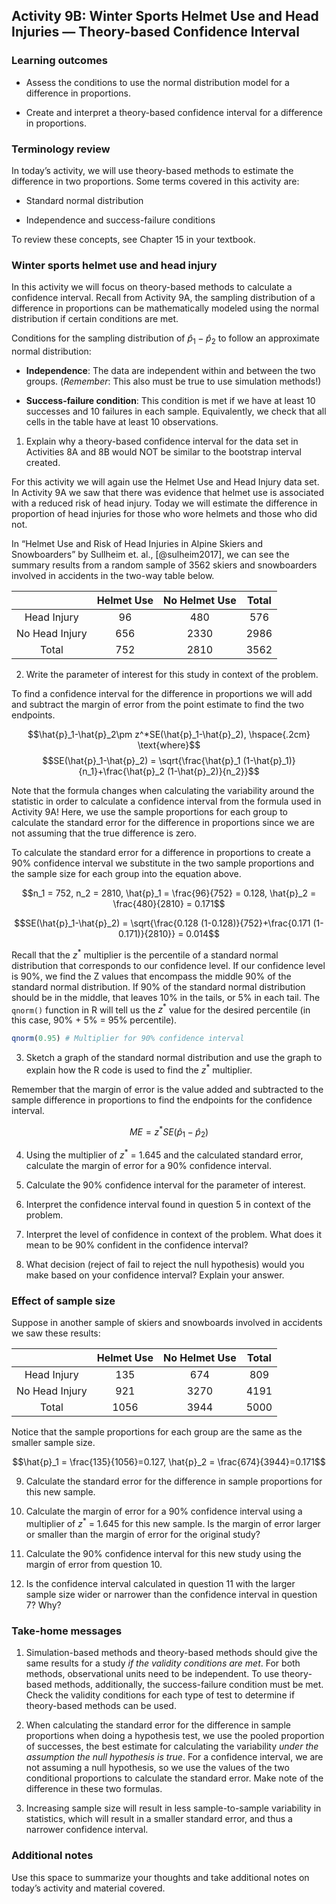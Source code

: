 ## Activity 9B:  Winter Sports Helmet Use and Head Injuries --- Theory-based Confidence Interval

\setstretch{1}

### Learning outcomes

* Assess the conditions to use the normal distribution model for a difference in proportions.

* Create and interpret a theory-based confidence interval for a difference in proportions.

### Terminology review
In today's activity, we will use theory-based methods to estimate the difference in two proportions. Some terms covered in this activity are:

* Standard normal distribution

* Independence and success-failure conditions

To review these concepts, see Chapter 15 in your textbook.

### Winter sports helmet use and head injury 

In this activity we will focus on theory-based methods to calculate a confidence interval.  Recall from Activity 9A, the sampling distribution of a difference in proportions can be mathematically modeled using the normal distribution if certain conditions are met.

Conditions for the sampling distribution of $\hat{p}_1-\hat{p}_2$ to follow an approximate normal distribution:

* **Independence**: The data are independent within and between the two groups. (*Remember*: This also must be true to use simulation methods!)

* **Success-failure condition**: This condition is met if we have at least 10 successes and 10 failures in each sample. Equivalently, we check that all cells in the table have at least 10 observations.

1.  Explain why a theory-based confidence interval for the data set in Activities 8A and 8B would NOT be similar to the bootstrap interval created.

\vspace{1in}

For this activity we will again use the Helmet Use and Head Injury data set. In Activity 9A we saw that there was evidence that helmet use is associated with a reduced risk of head injury.  Today we will estimate the difference in proportion of head injuries for those who wore helmets and those who did not.

In "Helmet Use and Risk of Head Injuries in Alpine Skiers and Snowboarders" by Sullheim et. al., [@sulheim2017], we can see the summary results from a random sample of 3562 skiers and snowboarders involved in accidents in the two-way table below. 

|                | Helmet Use | No Helmet Use | Total |
|:--------------:|:----------:|:-------------:|:-----:|
| Head Injury    |     96     |      480      |  576  |
| No Head Injury |     656    |      2330     |  2986 |
| Total          |     752    |      2810     |  3562 |

2. Write the parameter of interest for this study in context of the problem.

\vspace{0.8in}

To find a confidence interval for the difference in proportions we will add and subtract the margin of error from the point estimate to find the two endpoints.

 $$\hat{p}_1-\hat{p}_2\pm z^*SE(\hat{p}_1-\hat{p}_2), \hspace{.2cm} \text{where}$$
 $$SE(\hat{p}_1-\hat{p}_2) = \sqrt{\frac{\hat{p}_1 (1-\hat{p}_1)}{n_1}+\frac{\hat{p}_2 (1-\hat{p}_2)}{n_2}}$$
 
Note that the formula changes when calculating the variability around the statistic in order to calculate a confidence interval from the formula used in Activity 9A!  Here, we use the sample proportions for each group to calculate the standard error for the difference in proportions since we are not assuming that the true difference is zero.

To calculate the standard error for a difference in proportions to create a 90\% confidence interval we substitute in the two sample proportions and the sample size for each group into the equation above.

$$n_1 = 752, n_2 = 2810, \hat{p}_1 = \frac{96}{752} = 0.128, \hat{p}_2 = \frac{480}{2810} = 0.171$$
 
 $$SE(\hat{p}_1-\hat{p}_2) = \sqrt{\frac{0.128 (1-0.128)}{752}+\frac{0.171 (1-0.171)}{2810}} = 0.014$$

Recall that the $z^*$ multiplier is the percentile of a standard normal distribution that corresponds to our confidence level. If our confidence level is 90\%, we find the Z values that encompass the middle 90\% of the standard normal distribution. If 90\% of the standard normal distribution should be in the middle, that leaves 10\% in the tails, or 5\% in each tail.  The `qnorm()` function in R will tell us the $z^*$ value for the desired percentile (in this case, 90\% + 5\% = 95\% percentile). 

```r
qnorm(0.95) # Multiplier for 90% confidence interval
```

\newpage

3. Sketch a graph of the standard normal distribution and use the graph to explain how the R code is used to find the $z^*$ multiplier.  

\vspace{1.5in}


Remember that the margin of error is the value added and subtracted to the sample difference in proportions to find the endpoints for the confidence interval.

$$ME = z^*SE(\hat{p}_1 - \hat{p}_2)$$

4. Using the multiplier of $z^*$ = 1.645 and the calculated standard error, calculate the margin of error for a 90\% confidence interval.

\vspace{0.5in}

5. Calculate the 90\% confidence interval for the parameter of interest. 

\vspace{0.8in}

6. Interpret the confidence interval found in question 5 in context of the problem.

\vspace{0.8in}

7.  Interpret the level of confidence in context of the problem.  What does it mean to be 90% confident in the confidence interval?

\vspace{0.8in}

8.  What decision (reject of fail to reject the null hypothesis) would you make based on your confidence interval?  Explain your answer.
\vspace{0.5in}
\newpage

### Effect of sample size 

Suppose in another sample of skiers and snowboards involved in accidents we saw these results:

|                | Helmet Use | No Helmet Use | Total |
|:--------------:|:----------:|:-------------:|:-----:|
| Head Injury    |     135    |      674      |  809  |
| No Head Injury |     921    |      3270     |  4191 |
| Total          |     1056   |      3944     |  5000 |

Notice that the sample proportions for each group are the same as the smaller sample size.

$$\hat{p}_1 = \frac{135}{1056}=0.127, \hat{p}_2 = \frac{674}{3944}=0.171$$

9. Calculate the standard error for the difference in sample proportions for this new sample.
\vspace{0.8in}


10. Calculate the margin of error for a 90\% confidence interval using a multiplier of $z^*$ = 1.645 for this new sample.  Is the margin of error larger or smaller than the margin of error for the original study?
\vspace{.8in}

11.  Calculate the 90\% confidence interval for this new study using the margin of error from question 10.  
\vspace{.8in}

12.  Is the confidence interval calculated in question 11 with the larger sample size wider or narrower than the confidence interval in question 7? Why?
\vspace{.8in}

\newpage

### Take-home messages

1. Simulation-based methods and theory-based methods should give the same results for a study *if the validity conditions are met*.  For both methods, observational units need to be independent. To use theory-based methods, additionally, the success-failure condition must be met. Check the validity conditions for each type of test to determine if theory-based methods can be used.

2. When calculating the standard error for the difference in sample proportions when doing a hypothesis test, we use the pooled proportion of successes, the best estimate for calculating the variability *under the assumption the null hypothesis is true*.  For a confidence interval, we are not assuming a null hypothesis, so we use the values of the two conditional proportions to calculate the standard error.  Make note of the difference in these two formulas. 

3.  Increasing sample size will result in less sample-to-sample variability in statistics, which will result in a smaller standard error, and thus a narrower confidence interval.  

### Additional notes

Use this space to summarize your thoughts and take additional notes on today's activity and material covered.

\newpage
